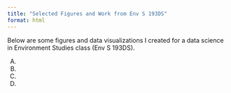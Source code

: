 ```yaml
---
title: "Selected Figures and Work from Env S 193DS"
format: html
---
```


Below are some figures and data visualizations I created for a data science in Environment Studies class (Env S 193DS).

A.

B.

C.

D.
